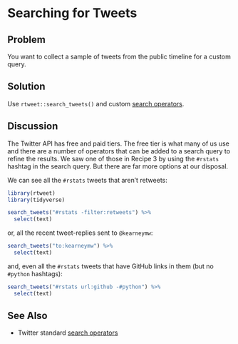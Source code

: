 # Searching for Tweets

## Problem

You want to collect a sample of tweets from the public timeline for a custom query.

## Solution

Use `rtweet::search_tweets()` and custom [search operators](https://developer.twitter.com/en/docs/tweets/search/guides/standard-operators).

## Discussion

The Twitter API has free and paid tiers. The free tier is what many of us use and there are a number of operators that can be added to a search query to refine the results. We saw one of those in Recipe 3 by using the `#rstats` hashtag in the search query. But there are far more options at our disposal.

We can see all the `#rstats` tweets that aren't retweets:

```{r 04_lib, message=FALSE, warning=FALSE}
library(rtweet)
library(tidyverse)
```
```{r 04_nort, message=FALSE, warning=FALSE, cache=TRUE}
search_tweets("#rstats -filter:retweets") %>%
  select(text)
```

or, all the recent tweet-replies sent to `@kearneymw`:

```{r 04_tomike, message=FALSE, warning=FALSE, cache=TRUE}
search_tweets("to:kearneymw") %>%
  select(text)
```

and, even all the `#rstats` tweets that have GitHub links in them (but no `#python` hashtags):

```{r 04_nopy, message=FALSE, warning=FALSE, cache=TRUE}
search_tweets("#rstats url:github -#python") %>% 
  select(text)
```

## See Also

- Twitter standard [search operators](https://developer.twitter.com/en/docs/tweets/search/guides/standard-operators)